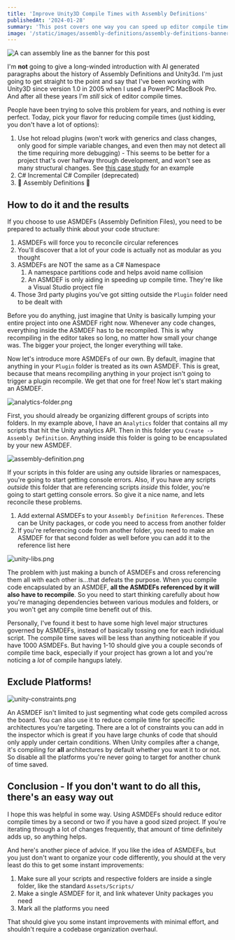 ```yaml
---
title: 'Improve Unity3D Compile Times with Assembly Definitions'
publishedAt: '2024-01-28'
summary: 'This post covers one way you can speed up editor compile times in Unity3D using assembly definitions.'
image: '/static/images/assembly-definitions/assembly-definitions-banner.png'
---
```


![A can assembly line as the banner for this post](/static/images/assembly-definitions/assembly-definitions-banner.png)


I'm **not** going to give a long-winded introduction with AI generated paragraphs about the history of Assembly Definitions and Unity3d. I'm just going to get straight to the point and say that I've been working with Unity3D since version 1.0 in 2005 when I used a PowerPC MacBook Pro. And after all these years I'm *still* sick of editor compile times.

People have been trying to solve this problem for years, and nothing is ever perfect. Today, pick your flavor for reducing compile times (just kidding, you don't have a lot of options):

1. Use hot reload plugins (won't work with generics and class changes, only good for simple variable changes, and even then may not detect all the time requiring more debugging) - This seems to be better for a project that's over halfway through development, and won't see as many structural changes. See [this case study](https://premortem.games/2023/02/24/new-tool-dramatically-improves-compiling-times-for-unity/) for an example
2. C# Incremental C# Compiler (deprecated)
3. 🌟 Assembly Definitions 🌟

## How to do it and the results

If you choose to use ASMDEFs (Assembly Definition Files), you need to be prepared to actually think about your code structure:

1. ASMDEFs will force you to reconcile circular references
2. You'll discover that a lot of your code is actually not as modular as you thought
3. ASMDEFs are NOT the same as a C# Namespace
	1. A namespace partitions code and helps avoid name collision
	2. An ASMDEF is only aiding in speeding up compile time. They're like a Visual Studio project file
4. Those 3rd party plugins you've got sitting outside the `Plugin` folder need to be dealt with

Before you do anything, just imagine that Unity is basically lumping your entire project into one ASMDEF right now. Whenever any code changes, everything inside the ASMDEF has to be recompiled. This is why recompiling in the editor takes so long, no matter how small your change was. The bigger your project, the longer everything will take.

Now let's introduce more ASMDEFs of our own. By default, imagine that anything in your `Plugin` folder is treated as its own ASMDEF. This is great, because that means recompiling anything in your project isn't going to trigger a plugin recompile. We get that one for free! Now let's start making an ASMDEF.

![analytics-folder.png](/static/images/assembly-definitions/analytics-folder.png)

First, you should already be organizing different groups of scripts into folders. In my example above, I have an `Analytics` folder that contains all my scripts that hit the Unity analytics API. Then in this folder you `Create -> Assembly Definition`. Anything inside this folder is going to be encapsulated by your new ASMDEF. 

![assembly-definition.png](/static/images/assembly-definitions/assembly-definition.png)

If your scripts in this folder are using any outside libraries or namespaces, you're going to start getting console errors. Also, if you have any scripts *outside* this folder that are referencing scripts *inside* this folder, you're going to start getting console errors. So give it a nice name, and lets reconcile these problems.

1. Add external ASMDEFs to your `Assembly Definition References`. These can be Unity packages, or code you need to access from another folder
2. If you're referencing code from another folder, you need to make an ASMDEF for that second folder as well before you can add it to the reference list here

![unity-libs.png](/static/images/assembly-definitions/unity-libs.png)

The problem with just making a bunch of ASMDEFs and cross referencing them all with each other is...that defeats the purpose. When you compile code encapsulated by an ASMDEF, **all the ASMDEFs referenced by it will also have to recompile**. So you need to start thinking carefully about how you're managing dependencies between various modules and folders, or you won't get any compile time benefit out of this.

Personally, I've found it best to have some high level major structures governed by ASMDEFs, instead of basically tossing one for each individual script. The compile time saves will be less than anything noticeable if you have 1000 ASMDEFs. But having 1-10 should give you a couple seconds of compile time back, especially if your project has grown a lot and you're noticing a *lot* of compile hangups lately.

## Exclude Platforms!

![unity-constraints.png](/static/images/assembly-definitions/unity-constraints.png)

An ASMDEF isn't limited to just segmenting what code gets compiled across the board. You can also use it to reduce compile time for specific architectures you're targeting. There are a lot of constraints you can add in the inspector which is great if you have large chunks of code that should only apply under certain conditions. When Unity compiles after a change, it's compiling for **all** architectures by default whether you want it to or not. So disable all the platforms you're never going to target for another chunk of time saved.

## Conclusion - If you don't want to do all this, there's an easy way out

I hope this was helpful in some way. Using ASMDEFs should reduce editor compile times by a second or two if you have a good sized project. If you're iterating through a lot of changes frequently, that amount of time definitely adds up, so anything helps.

And here's another piece of advice. If you like the idea of ASMDEFs, but you just don't want to organize your code differently, you should at the very least do this to get some instant improvements:

1. Make sure all your scripts and respective folders are inside a single folder, like the standard `Assets/Scripts/`
2. Make a single ASMDEF for it, and link whatever Unity packages you need
3. Mark all the platforms you need

That should give you some instant improvements with minimal effort, and shouldn't require a codebase organization overhaul.